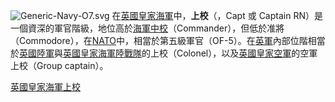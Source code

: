 {{unreferenced|time=2011-11-26T19:28:14+00:00}}
[[Image:Generic-Navy-O7.svg|thumb]] 
在[[英國皇家海軍|英國皇家海軍]]中，'''上校'''（{{lang-en|Captain}}，Capt 或 Captain RN）是一個資深的軍官階級，地位高於[[英國皇家海軍中校|海軍中校]]（Commander），但低於准將（Commodore），在[[NATO|NATO]]中，相當於第五級軍官（OF-5）。在[[英軍|英軍]]內部位階相當於[[英國陸軍|英國陸軍]]與[[英國皇家海軍陸戰隊|英國皇家海軍陸戰隊]]的上校（Colonel），以及[[英國皇家空軍|英國皇家空軍]]的空軍上校（Group captain）。
{{DEFAULTSORT:Captain}}
[[Category:英國皇家海軍上校|]]